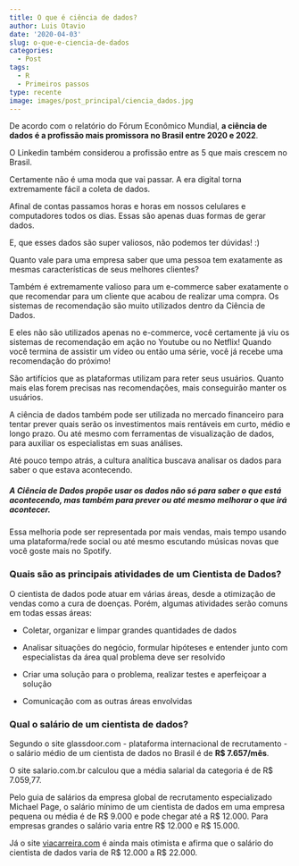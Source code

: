 ```yaml
---
title: O que é ciência de dados?
author: Luis Otavio
date: '2020-04-03'
slug: o-que-e-ciencia-de-dados
categories:
  - Post
tags:
  - R
  - Primeiros passos
type: recente
image: images/post_principal/ciencia_dados.jpg
---
```

  
De acordo com o relatório do Fórum Econômico Mundial, **a ciência de dados é a profissão mais promissora no Brasil entre 2020 e 2022**.

O Linkedin também considerou a profissão entre as 5 que mais crescem no Brasil.

Certamente não é uma moda que vai passar. A era digital torna extremamente fácil a coleta de dados.

Afinal de contas passamos horas e horas em nossos celulares e computadores todos os dias. Essas são apenas duas formas de gerar dados.

E, que esses dados são super valiosos, não podemos ter dúvidas! :)

Quanto vale para uma empresa saber que uma pessoa tem exatamente as mesmas características de seus melhores clientes? 

Também é extremamente valioso para um e-commerce saber exatamente o que recomendar para um cliente que acabou de realizar uma compra. Os sistemas de recomendação são muito utilizados dentro da Ciência de Dados.

E eles não são utilizados apenas no e-commerce, você certamente já viu os sistemas de recomendação em ação no Youtube ou no Netflix! Quando você termina de assistir um vídeo ou então uma série, você já recebe uma recomendação do próximo!

São artifícios que as plataformas utilizam para reter seus usuários. Quanto mais elas forem precisas nas recomendações, mais conseguirão manter os usuários. 

A ciência de dados também pode ser utilizada no mercado financeiro para tentar prever quais serão os investimentos mais rentáveis em curto, médio e longo prazo. Ou até mesmo com ferramentas de visualização de dados, para auxiliar os especialistas em suas análises.

Até pouco tempo atrás, a cultura analítica buscava analisar os dados para saber o que estava acontecendo. 

##### **A Ciência de Dados propõe usar os dados não só para saber o que está acontecendo, mas também para prever ou até mesmo melhorar o que irá acontecer.** 

Essa melhoria pode ser representada por mais vendas, mais tempo usando uma plataforma/rede social ou até mesmo escutando músicas novas que você goste mais no Spotify. 

### Quais são as principais atividades de um Cientista de Dados?

O cientista de dados pode atuar em várias áreas, desde a otimização de vendas como a cura de doenças. Porém, algumas atividades serão comuns em todas essas áreas:

- Coletar, organizar e limpar grandes quantidades de dados

- Analisar situações do negócio, formular hipóteses e entender junto com especialistas da área qual problema deve ser resolvido

- Criar uma solução para o problema, realizar testes e aperfeiçoar a solução

- Comunicação com as outras áreas envolvidas 

### Qual o salário de um cientista de dados?

Segundo o site glassdoor.com - plataforma internacional de recrutamento - o salário médio de um cientista de dados no Brasil é de **R$ 7.657/mês**.

O site salario.com.br calculou que a média salarial da categoria é de R$ 7.059,77.

Pelo guia de salários da empresa global de recrutamento especializado Michael Page, o salário mínimo de um cientista de dados em uma empresa pequena ou média é de R$ 9.000 e pode chegar até a R$ 12.000. Para empresas grandes o salário varia entre R$ 12.000 e R$ 15.000.

Já o site [viacarreira.com](https://viacarreira.com/cientista-de-dados/) é ainda mais otimista e afirma que o salário do cientista de dados varia de R$ 12.000 a R$ 22.000.







